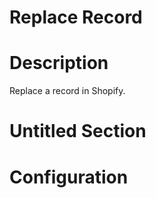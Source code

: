 ﻿# Replace Record

# Description

Replace a record in Shopify.

# Untitled Section

# Configuration
